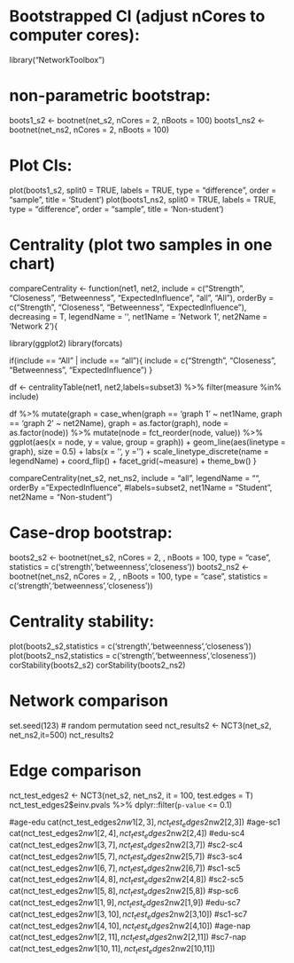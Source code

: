 # Bootstrapped CI (adjust nCores to computer cores):
library("NetworkToolbox")

# non-parametric bootstrap:
boots1_s2 <- bootnet(net_s2, nCores = 2, nBoots = 100)
boots1_ns2 <- bootnet(net_ns2, nCores = 2, nBoots = 100)

# Plot CIs:
plot(boots1_s2, split0 = TRUE, labels = TRUE, type = "difference", order = "sample", title = 'Student')
plot(boots1_ns2, split0 = TRUE, labels = TRUE, type = "difference", order = "sample", title = 'Non-student')

# Centrality (plot two samples in one chart)
compareCentrality <- function(net1, net2,
                              include = c("Strength",
                                          "Closeness",
                                          "Betweenness",
                                          "ExpectedInfluence",
                                          "all",
                                          "All"),
                              orderBy = c("Strength",
                                          "Closeness",
                                          "Betweenness",
                                          "ExpectedInfluence"),
                              decreasing = T,
                              legendName = '',
                              net1Name = 'Network 1',
                              net2Name = 'Network 2'){
  
  library(ggplot2)
  library(forcats)
  
  if(include == "All" | include == "all"){
    include = c("Strength",
                "Closeness",
                "Betweenness",
                "ExpectedInfluence")
  }
  
  df <- centralityTable(net1, net2,labels=subset3) %>% filter(measure %in% include)
  
  df %>% 
    mutate(graph = case_when(graph == 'graph 1' ~ net1Name,
                             graph == 'graph 2' ~ net2Name),
           graph = as.factor(graph),
           node = as.factor(node)) %>% 
    mutate(node = fct_reorder(node, value)) %>% 
    ggplot(aes(x = node, y = value, group = graph)) +
    geom_line(aes(linetype = graph), size = 0.5) +
    labs(x = '', y = '') +
    scale_linetype_discrete(name = legendName) +
    coord_flip() +
    facet_grid(~measure) +
    theme_bw()
}

compareCentrality(net_s2, net_ns2,
                  include = "all",
                  legendName = "",
                  orderBy = "ExpectedInfluence",
                  #labels=subset2,
                  net1Name = "Student",
                  net2Name = "Non-student")

# Case-drop bootstrap:
boots2_s2 <- bootnet(net_s2, nCores = 2, , nBoots = 100, type = "case", statistics = c('strength','betweenness','closeness'))
boots2_ns2 <- bootnet(net_ns2, nCores = 2, , nBoots = 100, type = "case", statistics = c('strength','betweenness','closeness'))

# Centrality stability:
plot(boots2_s2,statistics = c('strength','betweenness','closeness'))
plot(boots2_ns2,statistics = c('strength','betweenness','closeness'))
corStability(boots2_s2)
corStability(boots2_ns2)

# Network comparison
set.seed(123) # random permutation seed
nct_results2 <- NCT3(net_s2, net_ns2,it=500)
nct_results2

# Edge comparison
nct_test_edges2 <- NCT3(net_s2, net_ns2, it = 100, test.edges = T)
nct_test_edges2$einv.pvals %>% dplyr::filter(`p-value` <= 0.1)

#age-edu
cat(nct_test_edges2$nw1[2,3],nct_test_edges2$nw2[2,3])
#age-sc1
cat(nct_test_edges2$nw1[2,4],nct_test_edges2$nw2[2,4])
#edu-sc4
cat(nct_test_edges2$nw1[3,7],nct_test_edges2$nw2[3,7])
#sc2-sc4
cat(nct_test_edges2$nw1[5,7],nct_test_edges2$nw2[5,7])
#sc3-sc4
cat(nct_test_edges2$nw1[6,7],nct_test_edges2$nw2[6,7])
#sc1-sc5
cat(nct_test_edges2$nw1[4,8],nct_test_edges2$nw2[4,8])
#sc2-sc5
cat(nct_test_edges2$nw1[5,8],nct_test_edges2$nw2[5,8])
#sp-sc6
cat(nct_test_edges2$nw1[1,9],nct_test_edges2$nw2[1,9])
#edu-sc7
cat(nct_test_edges2$nw1[3,10],nct_test_edges2$nw2[3,10])
#sc1-sc7
cat(nct_test_edges2$nw1[4,10],nct_test_edges2$nw2[4,10])
#age-nap
cat(nct_test_edges2$nw1[2,11],nct_test_edges2$nw2[2,11])
#sc7-nap
cat(nct_test_edges2$nw1[10,11],nct_test_edges2$nw2[10,11])

